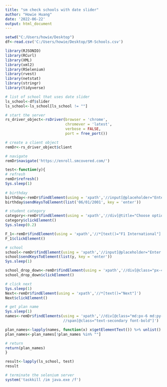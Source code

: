---
title: "sm check schools with date slider"
author: "Howie Huang"
date: '2022-06-22'
output: html_document
---

```{r}
setwd("C:/Users/howie/Desktop")
df<-read.csv('C:/Users/howie/Desktop/SM-Schools.csv')
```


```{r}
library(RJSONIO)
library(RCurl)
library(XML)
library(xml2)
library(RSelenium)
library(rvest)
library(netstat)
library(stringr)
library(tidyverse)

# list of school that uses date slider
ls_school<-df$slider
ls_school<-ls_school[ls_school != ""]

# start the server
rs_driver_object<-rsDriver(browser = 'chrome',
                           chromever = 'latest',
                           verbose = FALSE,
                           port = free_port())

# create a client object
remDr<-rs_driver_object$client

# navigate
remDr$navigate('https://enroll.smcovered.com/')

test<-function(y){
# refresh
remDr$refresh()
Sys.sleep(1)
  
# birthday 
birthday<-remDr$findElement(using = 'xpath','//input[@placeholder="Enter Date of Birth"]')
birthday$sendKeysToElement(list('06/01/2001', key = 'enter'))

# student category
category<-remDr$findElement(using = 'xpath','//div[@title="Choose option"]')
category$clickElement()
Sys.sleep(0.2)

F_1<-remDr$findElement(using = 'xpath','//*[text()="F1 International"]')
F_1$clickElement()

# school
school<-remDr$findElement(using = 'xpath','//input[@placeholder="Enter School/Organization"]')
school$sendKeysToElement(list(y, key = 'enter'))
Sys.sleep(1)

school_drop_down<-remDr$findElement(using = 'xpath','//div[@class="px-4 py-3 whitespace-no-wrap text-overflow-ellipsis"]')
school_drop_down$clickElement()

# click next
Sys.sleep(1)
Next<-remDr$findElement(using = 'xpath','//*[text()="Next"]')
Next$clickElement()

# get plan name
Sys.sleep(1)
names<-remDr$findElements(using = 'xpath','//div[@class="md:px-6 md:py-10 md:-mx-6"]
                          //span[@class="text-secondary font-bold"]')

plan_names<-lapply(names, function(x) x$getElementText()) %>% unlist()
plan_names<-plan_names[!plan_names %in% ""]

# return 
return(plan_names)
}

result<-lapply(ls_school, test)
result

# terminate the selenium server
system('taskkill /im java.exe /f')
```
